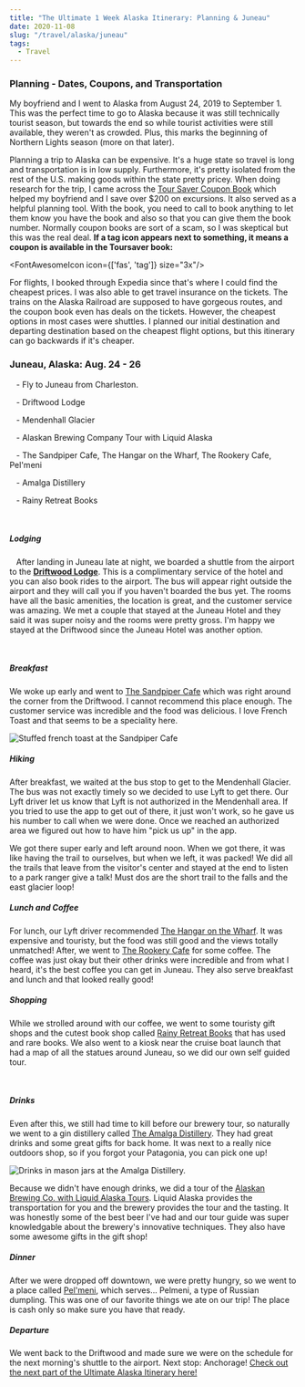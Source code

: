 ```yaml
---
title: "The Ultimate 1 Week Alaska Itinerary: Planning & Juneau"
date: 2020-11-08
slug: "/travel/alaska/juneau"
tags:
  - Travel
---
```


### Planning - Dates, Coupons, and Transportation

My boyfriend and I went to Alaska from August 24, 2019 to September 1. This was the perfect time to go to Alaska because it was still technically tourist season, but towards the end so while tourist activities were still available, they weren't as crowded. Plus, this marks the beginning of Northern Lights season (more on that later).

Planning a trip to Alaska can be expensive. It's a huge state so travel is long and transportation is in low supply. Furthermore, it's pretty isolated from the rest of the U.S. making goods within the state pretty pricey.
When doing research for the trip, I came across the [Tour Saver Coupon Book](https://www.toursaver.com/) which helped my boyfriend and I save over $200 on excursions. It also served as a helpful planning tool.
With the book, you need to call to book anything to let them know you have the book and also so that you can give them the book number.
Normally coupon books are sort of a scam, so I was skeptical but this was the real deal. **If a tag icon appears next to something, it means a coupon is available in the Toursaver book:**

<FontAwesomeIcon icon={['fas', 'tag']} size="3x"/>

For flights, I booked through Expedia since that's where I could find the cheapest prices. I was also able to get travel insurance on the tickets.
The trains on the Alaska Railroad are supposed to have gorgeous routes, and the coupon book even has deals on the tickets. However, the cheapest options in most cases were shuttles. 
I planned our initial destination and departing destination based on the cheapest flight options, but this itinerary can go backwards if it's cheaper.

### Juneau, Alaska: Aug. 24 - 26

<p>
<FontAwesomeIcon icon={['fas', 'plane']} size="lg"/>
&nbsp;&nbsp; - Fly to Juneau from Charleston.
</p>
<p>
<FontAwesomeIcon icon={['fas', 'hotel']} size="lg"/>
&nbsp;&nbsp; - Driftwood Lodge
</p>
<p>
<FontAwesomeIcon icon={['fas', 'hiking']} size="lg"/>
&nbsp;&nbsp; - Mendenhall Glacier
</p>
<p>
<FontAwesomeIcon icon={'ticket-alt'} size="lg"/>
&nbsp;&nbsp; - Alaskan Brewing Company Tour with Liquid Alaska
</p>
<p>
<FontAwesomeIcon icon={['fas', 'utensils']} size="lg"/>
&nbsp;&nbsp; - The Sandpiper Cafe, The Hangar on the Wharf, The Rookery Cafe, Pel'meni
</p>
<p>
<FontAwesomeIcon icon={['fas', 'glass-cheers']} size="lg"/>
&nbsp;&nbsp; - Amalga Distillery
</p>
<p>
<FontAwesomeIcon icon={['fas', 'shopping-cart']} size="lg"/>
&nbsp;&nbsp; - Rainy Retreat Books
</p>

<br />

##### Lodging
<p>
<FontAwesomeIcon icon={['fas', 'tag']} size="lg"/>
&nbsp;&nbsp; After landing in Juneau late at night, we boarded a shuttle from the airport to the <a style="font-weight:bold" href="https://www.dhalaska.com/">Driftwood Lodge</a>.
This is a complimentary service of the hotel and you can also book rides to the airport. The bus will appear right outside the airport and they will call you if you haven't boarded the bus yet.
The rooms have all the basic amenities, the location is great, and the customer service was amazing. 
We met a couple that stayed at the Juneau Hotel and they said it was super noisy and the rooms were pretty gross. I'm happy we stayed at the Driftwood since the Juneau Hotel was another option.
</p>

<DriftwoodCarousel />

<br />

##### Breakfast

We woke up early and went to [The Sandpiper Cafe](https://sandpiper.cafe/) which was right around the corner from the Driftwood.
I cannot recommend this place enough. The customer service was incredible and the food was delicious. I love French Toast and that seems to be a speciality here.

![Stuffed french toast at the Sandpiper Cafe](./sandpiper.jpg)


##### Hiking
After breakfast, we waited at the bus stop to get to the Mendenhall Glacier. The bus was not exactly timely so we decided to use Lyft to get there.
Our Lyft driver let us know that Lyft is not authorized in the Mendenhall area. If you tried to use the app to get out of there, it just won't work,
so he gave us his number to call when we were done. Once we reached an authorized area we figured out how to have him "pick us up" in the app.

<MendenhallCarousel />

We got there super early and left around noon. When we got there, it was like having the trail to ourselves, but when we left, it was packed! 
We did all the trails that leave from the visitor's center and stayed at the end to listen to a park ranger give a talk! Must dos are the short trail to the falls and the east glacier loop!

##### Lunch and Coffee
For lunch, our Lyft driver recommended [The Hangar on the Wharf](hangaronthewharf.com). It was expensive and touristy, but the food was still good and the views totally unmatched!
After, we went to [The Rookery Cafe](http://therookerycafe.com/) for some coffee. The coffee was just okay but their other drinks were incredible and from what I heard,
it's the best coffee you can get in Juneau. They also serve breakfast and lunch and that looked really good! 

##### Shopping

While we strolled around with our coffee, we went to some touristy gift shops and the cutest book shop called
[Rainy Retreat Books](https://juneaubooks.com/) that has used and rare books. We also went to a kiosk near the cruise boat launch that had a map of all the statues around Juneau, so we did our own self guided tour.

<JuneauCarousel />

<br />

##### Drinks
Even after this, we still had time to kill before our brewery tour, so naturally we went to a gin distillery
called [The Amalga Distillery](https://amalgadistillery.bigcartel.com/). They had great drinks and some great gifts for back home. It was next to a really nice outdoors shop, so if you forgot your Patagonia, you can pick one up!

![Drinks in mason jars at the Amalga Distillery.](./amalga.jpg)

Because we didn't have enough drinks, we did a tour of the [Alaskan Brewing Co. with Liquid Alaska Tours](https://liquidalaskatours.com/tours/alaskan-brewery-tour-tasting-experience/).
Liquid Alaska provides the transportation for you and the brewery provides the tour and the tasting. It was honestly some of the best beer I've had 
and our tour guide was super knowledgable about the brewery's innovative techniques. They also have some awesome gifts in the gift shop!

##### Dinner
After we were dropped off downtown, we were pretty hungry, so we went to a place called [Pel'meni](https://www.facebook.com/pages/Pelmenis/310389622354430), which serves... Pelmeni, a type of Russian dumpling.
This was one of our favorite things we ate on our trip! The place is cash only so make sure you have that ready.

##### Departure
We went back to the Driftwood and made sure we were on the schedule for the next morning's shuttle to the airport.
Next stop: Anchorage! [Check out the next part of the Ultimate Alaska Itinerary here!](https://arrayoflight.gatsbyjs.io/travel/alaska/anchorage-seward-girdwood)